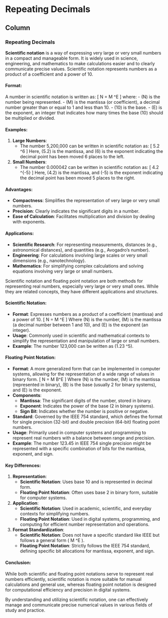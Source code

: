 Repeating Decimals {data-navmenu="Fractional Numbers"}
==================================

Column{.tabset}
-------------------------------------------------

### Repeating Decimals


**Scientific notation** is a way of expressing very large or very small numbers in a compact and manageable form. It is widely used in science, engineering, and mathematics to make calculations easier and to clearly communicate precise values. Scientific notation represents numbers as a product of a coefficient and a power of 10.

#### Format:
A number in scientific notation is written as:
\[ N = M \times 10^E \]
where:
- \(N\) is the number being represented.
- \(M\) is the mantissa (or coefficient), a decimal number greater than or equal to 1 and less than 10.
- \(10\) is the base.
- \(E\) is the exponent, an integer that indicates how many times the base (10) should be multiplied or divided.

#### Examples:
1. **Large Numbers**:
   - The number 5,200,000 can be written in scientific notation as:
   \[ 5.2 \times 10^6 \]
   Here, \(5.2\) is the mantissa, and \(6\) is the exponent indicating the decimal point has been moved 6 places to the left.

2. **Small Numbers**:
   - The number 0.000042 can be written in scientific notation as:
   \[ 4.2 \times 10^{-5} \]
   Here, \(4.2\) is the mantissa, and \(-5\) is the exponent indicating the decimal point has been moved 5 places to the right.

#### Advantages:
- **Compactness**: Simplifies the representation of very large or very small numbers.
- **Precision**: Clearly indicates the significant digits in a number.
- **Ease of Calculation**: Facilitates multiplication and division by dealing with exponents.

#### Applications:
- **Scientific Research**: For representing measurements, distances (e.g., astronomical distances), and quantities (e.g., Avogadro's number).
- **Engineering**: For calculations involving large scales or very small dimensions (e.g., nanotechnology).
- **Mathematics**: For simplifying complex calculations and solving equations involving very large or small numbers.

Scientific notation and floating point notation are both methods for representing real numbers, especially very large or very small ones. While they are related concepts, they have different applications and structures.

#### Scientific Notation:
- **Format**: Expresses numbers as a product of a coefficient (mantissa) and a power of 10.
  \[ N = M \times 10^E \]
  Where \(N\) is the number, \(M\) is the mantissa (a decimal number between 1 and 10), and \(E\) is the exponent (an integer).
- **Usage**: Commonly used in scientific and mathematical contexts to simplify the representation and manipulation of large or small numbers.
- **Example**: The number 123,000 can be written as \(1.23 \times 10^5\).

#### Floating Point Notation:
- **Format**: A more generalized form that can be implemented in computer systems, allowing for the representation of a wide range of values in binary form.
  \[ N = M \times B^E \]
  Where \(N\) is the number, \(M\) is the mantissa (represented in binary), \(B\) is the base (usually 2 for binary systems), and \(E\) is the exponent.
- **Components**:
  - **Mantissa**: The significant digits of the number, stored in binary.
  - **Exponent**: Indicates the power of the base (2 in binary systems).
  - **Sign Bit**: Indicates whether the number is positive or negative.
- **Standard**: Governed by the IEEE 754 standard, which defines the format for single precision (32-bit) and double precision (64-bit) floating point numbers.
- **Usage**: Primarily used in computer systems and programming to represent real numbers with a balance between range and precision.
- **Example**: The number 123.45 in IEEE 754 single precision might be represented with a specific combination of bits for the mantissa, exponent, and sign.

#### Key Differences:
1. **Representation**:
   - **Scientific Notation**: Uses base 10 and is represented in decimal form.
   - **Floating Point Notation**: Often uses base 2 in binary form, suitable for computer systems.

2. **Application**:
   - **Scientific Notation**: Used in academic, scientific, and everyday contexts for simplifying numbers.
   - **Floating Point Notation**: Used in digital systems, programming, and computing for efficient number representation and operations.

3. **Format Standardization**:
   - **Scientific Notation**: Does not have a specific standard like IEEE but follows a general form \( M \times 10^E \).
   - **Floating Point Notation**: Strictly follows the IEEE 754 standard, defining specific bit allocations for mantissa, exponent, and sign.

#### Conclusion:
While both scientific and floating point notations serve to represent real numbers efficiently, scientific notation is more suitable for manual calculations and general use, whereas floating point notation is designed for computational efficiency and precision in digital systems.


By understanding and utilizing scientific notation, one can effectively manage and communicate precise numerical values in various fields of study and practice. 
